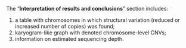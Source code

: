 
<CNVReportResult samples="the sample" />

The “**Interpretation of results and conclusions**” section includes:

1. a table with chromosomes in which structural variation (reduced or increased number of copies) was found;
2. karyogram-like graph with denoted chromosome-level CNVs;
3. information on estimated sequencing depth.